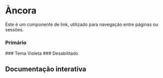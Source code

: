 
<Meta of={Story} />

# Àncora

Este é um componente de link, utilizado para navegação entre páginas ou sessões.

### Primário
<Canvas of={Story.Primary}/>
### Tema Violeta
<Canvas of={Story.Violet}/>
### Desabilitado
<Canvas of={Story.Disabled}/>

## Documentação interativa
<Primary />
<Controls />